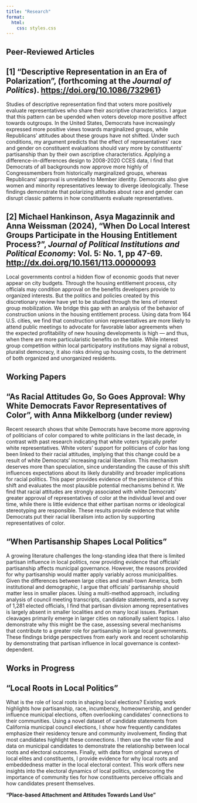 ```yaml
---
title: "Research"
format:
  html:
    css: styles.css
---
```


## Peer-Reviewed Articles



::: {.callout-note appearance="simple" collapse="true" icon=false}
## \[1\] **"Descriptive Representation in an Era of Polarization"**, (forthcoming at the *Journal of Politics*). <https://doi.org/10.1086/732961>}

Studies of descriptive representation find that voters more positively evaluate representatives who share their ascriptive characteristics. I argue that this pattern can be upended when voters develop more positive affect towards outgroups. In the United States, Democrats have increasingly expressed more positive views towards marginalized groups, while Republicans' attitudes about these groups have not shifted. Under such conditions, my argument predicts that the effect of representatives' race and gender on constituent evaluations should vary more by constituents' partisanship than by their own ascriptive characteristics. Applying a difference-in-differences design to 2008-2020 CCES data, I find that Democrats of all backgrounds now approve more highly of Congressmembers from historically marginalized groups, whereas Republicans' approval is unrelated to Member identity. Democrats also give women and minority representatives leeway to diverge ideologically. These findings demonstrate that polarizing attitudes about race and gender can disrupt classic patterns in how constituents evaluate representatives.
:::


::: {.callout-note appearance="simple" collapse="true" icon=false}
## \[2\] Michael Hankinson, Asya Magazinnik and Anna Weissman (2024), **"When Do Local Interest Groups Participate in the Housing Entitlement Process?"**, *Journal of Political Institutions and Political Economy*: Vol. 5: No. 1, pp 47-69. <http://dx.doi.org/10.1561/113.00000093>

Local governments control a hidden flow of economic goods that never appear on city budgets. Through the housing entitlement process, city officials may condition approval on the benefits developers provide to organized interests. But the politics and policies created by this discretionary review have yet to be studied through the lens of interest group mobilization. We bridge this gap with an analysis of the behavior of construction unions in the housing entitlement process. Using data from 164 U.S. cities, we find that construction union representatives are more likely to attend public meetings to advocate for favorable labor agreements when the expected profitability of new housing developments is high — and thus, when there are more particularistic benefits on the table. While interest group competition within local participatory institutions may signal a robust, pluralist democracy, it also risks driving up housing costs, to the detriment of both organized and unorganized residents.
:::


## Working Papers

::: {.callout-note appearance="simple" collapse="true" icon=false}
## "As Racial Attitudes Go, So Goes Approval: Why White Democrats Favor Representatives of Color", with Anna Mikkelborg (under review)

Recent research shows that white Democrats have become more approving of politicians of color compared to white politicians in the last decade, in contrast with past research indicating that white voters typically prefer white representatives. White voters’ support for politicians of color has long been linked to their racial attitudes, implying that this change could be a result of white Democrats’ increasing racial liberalism. This mechanism deserves more than speculation, since understanding the cause of this shift influences expectations about its likely durability and broader implications for racial politics. This paper provides evidence of the persistence of this shift and evaluates the most plausible potential mechanisms behind it. We find that racial attitudes are strongly associated with white Democrats’ greater approval of representatives of color at the individual level and over time, while there is little evidence that either partisan  norms or ideological stereotyping are responsible. These results provide evidence that white Democrats put their racial liberalism into action by supporting representatives of color.
:::

::: {.callout-note appearance="simple" collapse="true" icon=false}
## "When Partisanship Shapes Local Politics"

A growing literature challenges the long-standing idea that there is limited partisan influence in local politics, now providing evidence that officials' partisanship affects municipal governance. However, the reasons provided for why partisanship would matter apply variably across municipalities. Given the differences between large cities and small-town America, both institutional and demographic, I argue that officials' partisanship should matter less in smaller places. Using a multi-method approach, including analysis of council meeting transcripts, candidate statements, and a survey of 1,281 elected officials, I find that partisan division among representatives is largely absent in smaller localities and on many local issues. Partisan cleavages primarily emerge in larger cities on nationally salient topics. I also demonstrate why this might be the case, assessing several mechanisms that contribute to a greater role for partisanship in large local governments. These findings bridge perspectives from early work and recent scholarship by demonstrating that partisan influence in local governance is context-dependent. 
:::


## Works in Progress

::: {.callout-note appearance="simple" collapse="true" icon=false}
## "Local Roots in Local Politics"

What is the role of local roots in shaping local elections? Existing work highlights how partisanship, race, incumbency, homeownership, and gender influence municipal elections, often overlooking candidates' connections to their communities. Using a novel dataset of candidate statements from California municipal council elections, I show how frequently candidates emphasize their residency tenure and community involvement, finding that most candidates highlight these connections. I then use the voter file and data on municipal candidates to demonstrate the relationship between local roots and electoral outcomes. Finally, with data from original surveys of local elites and constituents, I provide evidence for why local roots and embeddedness matter in the local electoral context. This work offers new insights into the electoral dynamics of local politics, underscoring the importance of community ties for how constituents perceive officials and how candidates present themselves.
:::

**"Place-based Attachment and Attitudes Towards Land Use"**
